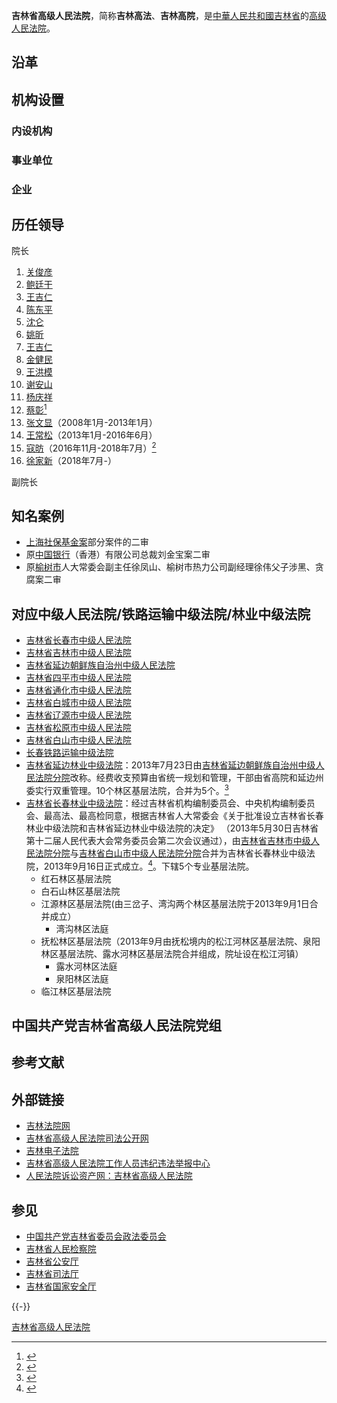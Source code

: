 {{Infobox PRCG
|机构名称=吉林省高级人民法院
|标志1=National Emblem of the People's Republic of China.svg
|职位1=院长
|人员1=[[徐家新|徐家新]]
|衔级1=[[二级大法官|二级大法官]]
|上诉法院=[[中华人民共和国最高人民法院|中华人民共和国最高人民法院]]
|业务上级=[[中华人民共和国最高人民法院|中华人民共和国最高人民法院]]
|组织上级=[[吉林省人民代表大会|吉林省人民代表大会]]<br />[[吉林省人民代表大会常务委员会|吉林省人民代表大会常务委员会]]
|中共上级=[[中国共产党吉林省委员会|中国共产党吉林省委员会]]
|中共本级=中国共产党吉林省高级人民法院党组
|机构类型=[[高级人民法院|高级人民法院]]
|行政级别=副省级
|授权法源=[[中华人民共和国宪法|中华人民共和国宪法]]
|组织法规=[[中华人民共和国人民法院组织法|中华人民共和国人民法院组织法]]
|地址1=[[吉林省|吉林省]][[长春市|长春市]][[长春经济技术开发区|经济技术开发区]]珠海路1117号
|网站=吉林法院网
|网址=http://jlfy.chinacourt.org/
|成立时间=
|时期1=
|机构1=
}}
'''吉林省高级人民法院'''，简称'''吉林高法'''、'''吉林高院'''，是[[中華人民共和國|中華人民共和國]][[吉林省|吉林省]]的[[高级人民法院|高级人民法院]]。

==沿革==

== 机构设置 ==
=== 内设机构 ===
=== 事业单位 ===
=== 企业 ===

== 历任领导 ==
;院长
# [[关俊彦_(1885年)|关俊彦]]
# [[鲍廷干|鲍廷干]]
# [[王吉仁|王吉仁]]
# [[陈东平|陈东平]]
# [[沈仑|沈仑]]
# [[姚昕|姚昕]]
# [[王吉仁|王吉仁]]
# [[金健民|金健民]]
# [[王洪模|王洪模]]
# [[谢安山|谢安山]]
# [[杨庆祥|杨庆祥]]
# [[蔡彰|蔡彰]]<ref>{{Cite web |title=吉林省高级人民法院简介 |url=http://jlfy.chinacourt.gov.cn/article/detail/2008/03/id/1086833.shtml |accessdate=2020-02-26 |date=2016-11-01 |work=吉林法院网 |publisher=吉林省高级人民法院 |archive-date=2020-12-18 |archive-url=https://web.archive.org/web/20201218080542/http://jlfy.chinacourt.gov.cn/article/detail/2008/03/id/1086833.shtml |dead-url=no }}</ref>
# [[张文显|张文显]]（2008年1月-2013年1月）
# [[王常松|王常松]]（2013年1月-2016年6月）
# [[寇昉|寇昉]]（2016年11月-2018年7月）<ref>{{Cite web |url=http://district.ce.cn/newarea/sddy/201701/19/t20170119_19737122.shtml |title=寇昉任吉林省高院院长(简历) |access-date=2017-01-19 |archive-date=2021-01-16 |archive-url=https://web.archive.org/web/20210116141116/http://district.ce.cn/newarea/sddy/201701/19/t20170119_19737122.shtml |dead-url=no }}</ref>
# [[徐家新|徐家新]]（2018年7月-）

;副院长

== 知名案例 ==
* [[陈良宇事件|上海社保基金案]]部分案件的二审
* 原[[中国银行|中国银行]]（香港）有限公司总裁刘金宝案二审
* 原[[榆树市|榆树市]]人大常委会副主任徐凤山、榆树市热力公司副经理徐伟父子涉黑、贪腐案二审

== 对应中级人民法院/铁路运输中级法院/林业中级法院 ==
*[[吉林省长春市中级人民法院|吉林省长春市中级人民法院]]
*[[吉林省吉林市中级人民法院|吉林省吉林市中级人民法院]]
*[[吉林省延边朝鲜族自治州中级人民法院|吉林省延边朝鲜族自治州中级人民法院]]
*[[吉林省四平市中级人民法院|吉林省四平市中级人民法院]]
*[[吉林省通化市中级人民法院|吉林省通化市中级人民法院]]
*[[吉林省白城市中级人民法院|吉林省白城市中级人民法院]]
*[[吉林省辽源市中级人民法院|吉林省辽源市中级人民法院]]
*[[吉林省松原市中级人民法院|吉林省松原市中级人民法院]]
*[[吉林省白山市中级人民法院|吉林省白山市中级人民法院]]
*[[长春铁路运输中级法院|长春铁路运输中级法院]]
*[[吉林省延边林业中级法院|吉林省延边林业中级法院]]：2013年7月23日由[[吉林省延边朝鲜族自治州中级人民法院分院|吉林省延边朝鲜族自治州中级人民法院分院]]改称。经费收支预算由省统一规划和管理，干部由省高院和延边州委实行双重管理。10个林区基层法院，合并为5个。<ref>{{Cite web |url=http://rmfyb.chinacourt.org/paper/html/2013-08/06/content_68591.htm |title=吉林省延边林业中级法院成立 |access-date=2014-09-23 |archive-date=2016-03-04 |archive-url=https://web.archive.org/web/20160304200428/http://rmfyb.chinacourt.org/paper/html/2013-08/06/content_68591.htm |dead-url=no }}</ref>
*[[吉林省长春林业中级法院|吉林省长春林业中级法院]]：经过吉林省机构编制委员会、中央机构编制委员会、最高法、最高检同意，根据吉林省人大常委会《关于批准设立吉林省长春林业中级法院和吉林省延边林业中级法院的决定》 （2013年5月30日吉林省第十二届人民代表大会常务委员会第二次会议通过），由[[吉林省吉林市中级人民法院分院|吉林省吉林市中级人民法院分院]]与[[吉林省白山市中级人民法院分院|吉林省白山市中级人民法院分院]]合并为吉林省长春林业中级法院，2013年9月16日正式成立。<ref>{{Cite web |url=http://jlfy.chinacourt.org/article/detail/2013/09/id/1094595.shtml |title=长春林业中级法院召开第一次全体人员工作会议 |access-date=2014-09-23 |archive-date=2016-03-04 |archive-url=https://web.archive.org/web/20160304193811/http://jlfy.chinacourt.org/article/detail/2013/09/id/1094595.shtml |dead-url=no }}</ref>。下辖5个专业基层法院。
**红石林区基层法院
**白石山林区基层法院
**江源林区基层法院(由三岔子、湾沟两个林区基层法院于2013年9月1日合并成立）
***湾沟林区法庭
**抚松林区基层法院（2013年9月由抚松境内的松江河林区基层法院、泉阳林区基层法院、露水河林区基层法院合并组成，院址设在松江河镇）
***露水河林区法庭
***泉阳林区法庭
**临江林区基层法院

==中国共产党吉林省高级人民法院党组==

== 参考文献 ==
{{Reflist}}

== 外部链接 == 
*[http://jlfy.chinacourt.org/ 吉林法院网] {{Wayback|url=http://jlfy.chinacourt.org/ |date=20130809065631 }}
*[http://www.jlsfy.gov.cn 吉林省高级人民法院司法公开网] {{Wayback|url=http://www.jlsfy.gov.cn/ |date=20200630095352 }}
*[http://www.e-court.gov.cn 吉林电子法院] {{Wayback|url=http://www.e-court.gov.cn/ |date=20200510161639 }}
*[http://jubao.court.gov.cn/jil 吉林省高级人民法院工作人员违纪违法举报中心] {{Wayback|url=http://jubao.court.gov.cn/jil |date=20201218080615 }}
*[https://web.archive.org/web/20170415013510/http://www.rmfysszc.gov.cn/statichtml/rm_sindex/3584/rm_sindex.shtml 人民法院诉讼资产网：吉林省高级人民法院]

== 参见== 
*[[中国共产党吉林省委员会政法委员会|中国共产党吉林省委员会政法委员会]]
*[[吉林省人民检察院|吉林省人民检察院]]
*[[吉林省公安厅|吉林省公安厅]]
*[[吉林省司法厅|吉林省司法厅]]
*[[吉林省国家安全厅|吉林省国家安全厅]]

{{-}}
{{国家机关|level=高级}}
{{中华人民共和国各省级行政区|审判机关}}
{{中华人民共和国法院|地}}
[[Category:吉林省高级人民法院|]]